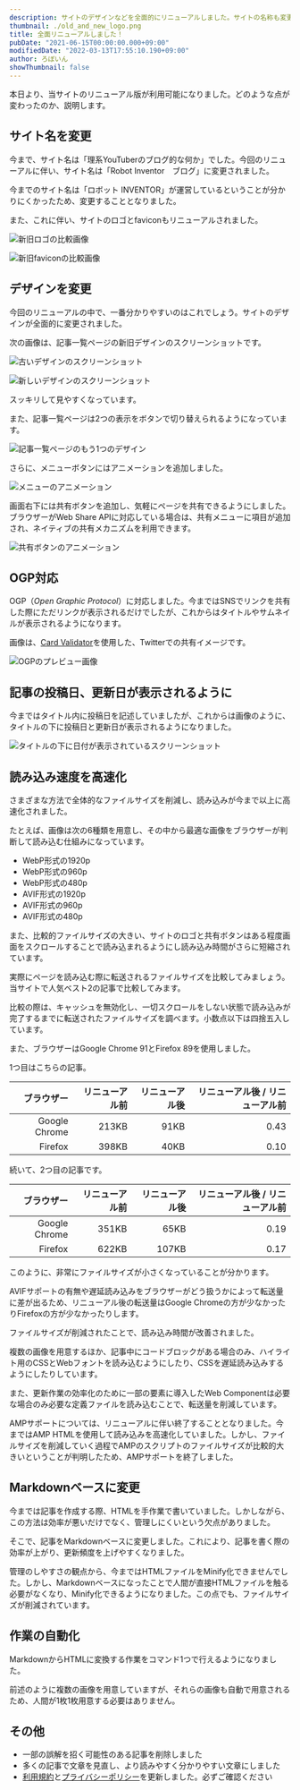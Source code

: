 ```yaml
---
description: サイトのデザインなどを全面的にリニューアルしました。サイトの名称も変更になり、過去の記事についても読みやすいように表現を変えています。
thumbnail: ./old_and_new_logo.png
title: 全面リニューアルしました！
pubDate: "2021-06-15T00:00:00.000+09:00"
modifiedDate: "2022-03-13T17:55:10.190+09:00"
author: ろぼいん
showThumbnail: false
---
```




本日より、当サイトのリニューアル版が利用可能になりました。どのような点が変わったのか、説明します。

## サイト名を変更

今まで、サイト名は「理系YouTuberのブログ的な何か」でした。今回のリニューアルに伴い、サイト名は「Robot Inventor　ブログ」に変更されました。

今までのサイト名は「ロボット INVENTOR」が運営しているということが分かりにくかったため、変更することとなりました。

また、これに伴い、サイトのロゴとfaviconもリニューアルされました。

![新旧ロゴの比較画像](./old_and_new_logo.png)

![新旧faviconの比較画像](./old_and_new_favicon.png)

## デザインを変更

今回のリニューアルの中で、一番分かりやすいのはこれでしょう。サイトのデザインが全面的に変更されました。

次の画像は、記事一覧ページの新旧デザインのスクリーンショットです。

![古いデザインのスクリーンショット](./old_design.png)

![新しいデザインのスクリーンショット](./new_design.png)

スッキリして見やすくなっています。

また、記事一覧ページは2つの表示をボタンで切り替えられるようになっています。

![記事一覧ページのもう1つのデザイン](./new_design2.png)

さらに、メニューボタンにはアニメーションを追加しました。

![メニューのアニメーション](./menu_animation.gif)

画面右下には共有ボタンを追加し、気軽にページを共有できるようにしました。ブラウザーがWeb Share APIに対応している場合は、共有メニューに項目が追加され、ネイティブの共有メカニズムを利用できます。

![共有ボタンのアニメーション](./share_button_animation.gif)

## OGP対応

OGP（*Open Graphic Protocol*）に対応しました。今まではSNSでリンクを共有した際にただリンクが表示されるだけでしたが、これからはタイトルやサムネイルが表示されるようになります。

画像は、[Card Validator](https://cards-dev.twitter.com/validator)を使用した、Twitterでの共有イメージです。

![OGPのプレビュー画像](./ogp_preview.png)

## 記事の投稿日、更新日が表示されるように

今まではタイトル内に投稿日を記述していましたが、これからは画像のように、タイトルの下に投稿日と更新日が表示されるようになりました。

![タイトルの下に日付が表示されているスクリーンショット](./date_information.png)

## 読み込み速度を高速化

さまざまな方法で全体的なファイルサイズを削減し、読み込みが今まで以上に高速化されました。

たとえば、画像は次の6種類を用意し、その中から最適な画像をブラウザーが判断して読み込む仕組みになっています。

- WebP形式の1920p
- WebP形式の960p
- WebP形式の480p
- AVIF形式の1920p
- AVIF形式の960p
- AVIF形式の480p

また、比較的ファイルサイズの大きい、サイトのロゴと共有ボタンはある程度画面をスクロールすることで読み込まれるようにし読み込み時間がさらに短縮されています。

実際にページを読み込む際に転送されるファイルサイズを比較してみましょう。当サイトで人気ベスト2の記事で比較してみます。

比較の際は、キャッシュを無効化し、一切スクロールをしない状態で読み込みが完了するまでに転送されたファイルサイズを調べます。小数点以下は四捨五入しています。

また、ブラウザーはGoogle Chrome 91とFirefox 89を使用しました。

1つ目はこちらの記事。

<ArticleCard link="/article/2020/05/14/" cardType="landscape" />

|    ブラウザー | リニューアル前 | リニューアル後 | リニューアル後 / リニューアル前 |
| ------------: | -------------: | -------------: | ------------------------------: |
| Google Chrome |          213KB |           91KB |                            0.43 |
|       Firefox |          398KB |           40KB |                            0.10 |

続いて、2つ目の記事です。

<ArticleCard link="/article/2019-07-30-YouTubeにオススメのフリー素材・フォント/" cardType="landscape" />

|    ブラウザー | リニューアル前 | リニューアル後 | リニューアル後 / リニューアル前 |
| ------------: | -------------: | -------------: | ------------------------------: |
| Google Chrome |          351KB |           65KB |                            0.19 |
|       Firefox |          622KB |          107KB |                            0.17 |

このように、非常にファイルサイズが小さくなっていることが分かります。

AVIFサポートの有無や遅延読み込みをブラウザーがどう扱うかによって転送量に差が出るため、リニューアル後の転送量はGoogle Chromeの方が少なかったりFirefoxの方が少なかったりします。

ファイルサイズが削減されたことで、読み込み時間が改善されました。

複数の画像を用意するほか、記事中にコードブロックがある場合のみ、ハイライト用のCSSとWebフォントを読み込むようにしたり、CSSを遅延読み込みするようにしたりしています。

また、更新作業の効率化のために一部の要素に導入したWeb Componentは必要な場合のみ必要な定義ファイルを読み込むことで、転送量を削減しています。

AMPサポートについては、リニューアルに伴い終了することとなりました。今まではAMP HTMLを使用して読み込みを高速化していました。しかし、ファイルサイズを削減していく過程でAMPのスクリプトのファイルサイズが比較的大きいということが判明したため、AMPサポートを終了しました。

## Markdownベースに変更

今までは記事を作成する際、HTMLを手作業で書いていました。しかしながら、この方法は効率が悪いだけでなく、管理しにくいという欠点がありました。

そこで、記事をMarkdownベースに変更しました。これにより、記事を書く際の効率が上がり、更新頻度を上げやすくなりました。

管理のしやすさの観点から、今まではHTMLファイルをMinify化できませんでした。しかし、Markdownベースになったことで人間が直接HTMLファイルを触る必要がなくなり、Minify化できるようになりました。この点でも、ファイルサイズが削減されています。

## 作業の自動化

MarkdownからHTMLに変換する作業をコマンド1つで行えるようになりました。

前述のように複数の画像を用意していますが、それらの画像も自動で用意されるため、人間が1枚1枚用意する必要はありません。

## その他

- 一部の誤解を招く可能性のある記事を削除しました
- 多くの記事で文章を見直し、より読みやすく分かりやすい文章にしました
- [利用規約](/tos/)と[プライバシーポリシー](/privacy/)を更新しました。必ずご確認ください
